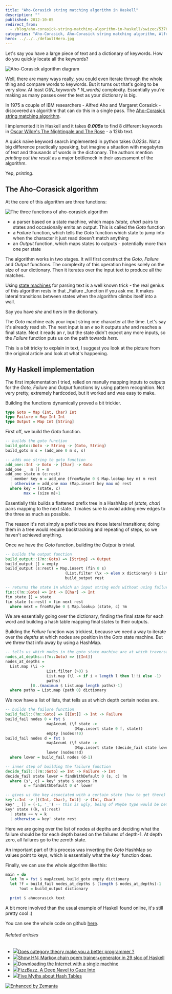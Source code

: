 ```yaml
---
title: "Aho-Corasick string matching algorithm in Haskell"
description: ""
published: 2012-10-05
redirect_from:
  - /blog/aho-corasick-string-matching-algorithm-in-haskell/swizec/5376
categories: "Aho-Corasick, Aho–Corasick string matching algorithm, Alfred Aho, HashMap, Haskell, Oscar Wilde, Uncategorized"
hero: ../../../defaultHero.jpg
---
```


Let's say you have a large piece of text and a dictionary of keywords. How do you quickly locate all the keywords?

![Aho-Corasick algorithm diagram](./img/Aho-Corasick-algorithm-diagramhde4i7.png "Aho-Corasick algorithm diagram")

Well, there are many ways really, you could even iterate through the whole thing and compare words to keywords. But it turns out that's going to be very slow. At least _O(N_keywords \* N_words)_ complexity. Essentially you're making as many passes over the text as your dictionary is big.

In 1975 a couple of IBM researchers - Alfred Aho and Margaret Corasick - discovered an algorithm that can do this in a single pass. The [Aho-Corasick string matching algorithm](http://en.wikipedia.org/wiki/Aho%E2%80%93Corasick_string_matching_algorithm "Aho–Corasick string matching algorithm").

I implemented it in Haskell and it takes **_0.005s_** to find 8 different keywords in [Oscar Wilde's The Nightingale and The Rose](http://en.wikisource.org/wiki/The_Nightingale_and_the_Rose) - a 12kb text.

A quick naive keyword search implemented in python takes _0.023s_. Not a big difference practically speaking, but imagine a situation with megabytes of text and thousands of words in the dictionary. The authors mention _printing out the result_ as a major bottleneck in their assessment of the algorithm.

Yep, _printing_.

## The Aho-Corasick algorithm

At the core of this algorithm are three functions:

![The three functions of aho-corasick algorithm](https://swizec.com/wp-content/uploads/2012/10/aho-corasick-algorithm.png "The three functions of aho-corasick algorithm")

- a parser based on a state machine, which maps _(state, char)_ pairs to states and occasionally emits an output. This is called the _Goto_ function
- a _Failure_ function, which tells the _Goto_ function which state to jump into when the character it just read doesn't match anything
- an _Output_ function, which maps states to outputs - potentially more than one per state

The algorithm works in two stages. It will first construct the _Goto, Failure_ and _Output_ functions. The complexity of this operation hinges solely on the size of our dictionary. Then it iterates over the input text to produce all the matches.

Using [state machines](http://en.wikipedia.org/wiki/Finite-state_machine "Finite-state machine") for parsing text is a well known trick - the real genius of this algorithm rests in that \_Failure \_function if you ask me. It makes lateral transitions between states when the algorithm climbs itself into a wall.

Say you have _she_ and _hers_ in the dictionary.

The _Goto_ machine eats your input string one character at the time. Let's say it's already read s*h*. The next input is an _e_ so it outputs _she_ and reaches a final state. Next it reads an _r_, but the state didn't expect any more inputs, so the _Failure_ function puts us on the path towards _hers_.

This is a bit tricky to explain in text, I suggest you look at the picture from the original article and look at what's happening.

## My Haskell implementation

The first implementation I tried, relied on manully mapping inputs to outputs for the _Goto, Failure_ and _Output_ functions by using pattern recognition. Not very pretty, extremely hardcoded, but it worked and was easy to make.

Building the functions dynamically proved a bit trickier.

```haskell
type Goto = Map (Int, Char) Int
type Failure = Map Int Int
type Output = Map Int [String]
```

First off, we build the _Goto_ function.

```haskell
-- builds the goto function
build_goto::Goto -> String -> (Goto, String)
build_goto m s = (add_one 0 m s, s)

-- adds one string to goto function
add_one::Int -> Goto -> [Char] -> Goto
add_one _  m [] = m
add_one state m (c:rest)
  | member key m = add_one (fromMaybe 0 $ Map.lookup key m) m rest
  | otherwise = add_one max (Map.insert key max m) rest
  where key = (state, c)
        max = (size m)+1
```

Essentially this builds a flattened prefix tree in a HashMap of _(state, char)_ pairs mapping to the next state. It makes sure to avoid adding new edges to the three as much as possible.

The reason it's not simply a prefix tree are those lateral transitions; doing them in a tree would require backtracking and repeating of steps, so we haven't achieved anything.

Once we have the _Goto_ function, building the _Output_ is trivial.

```haskell
-- builds the output function
build_output::(?m::Goto) => [String] -> Output
build_output [] = empty
build_output (s:rest) = Map.insert (fin 0 s)
                          (List.filter (\x -> elem x dictionary) $ List.tails s) $
                          build_output rest

-- returns the state in which an input string ends without using failures
fin::(?m::Goto) => Int -> [Char] -> Int
fin state [] = state
fin state (c:rest) = fin next rest
  where next = fromMaybe 0 $ Map.lookup (state, c) ?m
```

We are essentially going over the dictionary, finding the final state for each word and building a hash table mapping final states to their outputs.

Building the _Failure_ function was trickiest, because we need a way to iterate over the _depths_ at which nodes are position in the _Goto_ state machine. But we threw that info away by using a HashMap.

```haskell
-- tells us which nodes in the goto state machine are at which traversal depth
nodes_at_depths::(?m::Goto) => [[Int]]
nodes_at_depths =
  List.map (\i ->
                  List.filter (>0) $
                  List.map (\l -> if i < length l then l!!i else -1)
                  paths)
           [0..(maximum $ List.map length paths)-1]
  where paths = List.map (path 0) dictionary
```

We now have a list of lists, that tells us at which depth certain nodes are.

```haskell
-- builds the failure function
build_fail::(?m::Goto) => [[Int]] -> Int -> Failure
build_fail nodes 0 = fst $
                  mapAccumL (\f state ->
                              (Map.insert state 0 f, state))
                  empty (nodes!!0)
build_fail nodes d = fst $
                  mapAccumL (\f state ->
                              (Map.insert state (decide_fail state lower) f, state))
                  lower (nodes!!d)
  where lower = build_fail nodes (d-1)

-- inner step of building the failure function
decide_fail::(?m::Goto) => Int -> Failure -> Int
decide_fail state lower = findWithDefault 0 (s, c) ?m
  where (s', c) = key' state $ assocs ?m
        s = findWithDefault 0 s' lower

-- gives us the key associated with a certain state (how to get there)
key'::Int -> [((Int, Char), Int)] -> (Int, Char)
key' _ [] = (-1, '_') -- this is ugly, being of Maybe type would be better
key' state ((k, v):rest)
  | state == v = k
  | otherwise = key' state rest
```

Here we are going over the list of nodes at depths and deciding what the failure should be for each depth based on the failures of depth-1. At depth zero, all failures go to the zeroth state.

An important part of this process was inverting the _Goto_ HashMap so values point to keys, which is essentially what the _key'_ function does.

Finally, we can use the whole algorithm like this:

```haskell
main = do
  let ?m = fst $ mapAccumL build_goto empty dictionary
  let ?f = build_fail nodes_at_depths $ (length $ nodes_at_depths)-1
      ?out = build_output dictionary

  print $ ahocorasick text
```

A bit more involved than the usual example of Haskell found online, it's still pretty cool :)

You can see the whole code on github [here](https://github.com/Swizec/random-coding/blob/master/aho-corasick.hs).

###### Related articles

- [![](https://i.zemanta.com/103612506_80_80.jpg)](http://debasishg.blogspot.com/2012/07/does-category-theory-make-you-better.html)[Does category theory make you a better programmer ?](http://debasishg.blogspot.com/2012/07/does-category-theory-make-you-better.html)
- [![](https://i.zemanta.com/noimg_106_80_80.jpg)](http://swizec.com/blog/markov-chain-poem-trainergenerator-in-29-sloc-of-haskell/swizec/5310)[Show HN: Markov chain poem trainer+generator in 29 sloc of Haskell](http://swizec.com/blog/markov-chain-poem-trainergenerator-in-29-sloc-of-haskell/swizec/5310)
- [![](https://i.zemanta.com/noimg_84_80_80.jpg)](http://www.zemanta.com/fruitblog/downloading-the-internet-with-a-single-machine/)[Downloading the Internet with a single machine](http://www.zemanta.com/fruitblog/downloading-the-internet-with-a-single-machine/)
- [![](https://i.zemanta.com/noimg_57_80_80.jpg)](http://dave.fayr.am/posts/2012-10-4-finding-fizzbuzz.html)[FizzBuzz, A Deep Navel to Gaze Into](http://dave.fayr.am/posts/2012-10-4-finding-fizzbuzz.html)
- [![](https://i.zemanta.com/115768156_80_80.jpg)](http://hughewilliams.com/2012/10/01/five-myths-about-hash-tables/)[Five Myths about Hash Tables](http://hughewilliams.com/2012/10/01/five-myths-about-hash-tables/)

[![Enhanced by Zemanta](https://img.zemanta.com/zemified_e.png?x-id=3131b59c-b284-43ea-b672-99bdad7199c4)](http://www.zemanta.com/?px "Enhanced by Zemanta")
